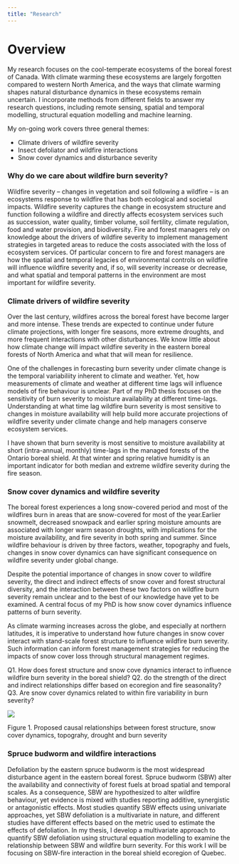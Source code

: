 ```yaml
---
title: "Research"
---
```


# Overview

My research focuses on the cool-temperate ecosystems of the boreal forest of Canada. With climate warming these ecosystems are largely forgotten compared to western North America, and the ways that climate warming shapes natural disturbance dynamics in these ecosystems remain uncertain. I incorporate methods from different fields to answer my research questions, including remote sensing, spatial and temporal modelling, structural equation modelling and machine learning.

My on-going work covers three general themes:

-   Climate drivers of wildfire severity
-   Insect defoliator and wildfire interactions
-   Snow cover dynamics and disturbance severity

### Why do we care about wildfire burn severity?

Wildfire severity -- changes in vegetation and soil following a wildfire -- is an ecosystems response to wildfire that has both ecological and societal impacts. Wildfire severity captures the change in ecosystem structure and function following a wildfire and directly affects ecosystem services such as succession, water quality, timber volume, soil fertility, climate regulation, food and water provision, and biodiversity. Fire and forest managers rely on knowledge about the drivers of wildfire severity to implement management strategies in targeted areas to reduce the costs associated with the loss of ecosystem services. Of particular concern to fire and forest managers are how the spatial and temporal legacies of environmental controls on wildfire will influence wildfire severity and, if so, will severity increase or decrease, and what spatial and temporal patterns in the environment are most important for wildfire severity.

### Climate drivers of wildfire severity

Over the last century, wildfires across the boreal forest have become larger and more intense. These trends are expected to continue under future climate projections, with longer fire seasons, more extreme droughts, and more frequent interactions with other disturbances. We know little about how climate change will impact wildfire severity in the eastern boreal forests of North America and what that will mean for resilience.

One of the challenges in forecasting burn severity under climate change is the temporal variabiliity inherent to climate and weather. Yet, how measurements of climate and weather at different time lags will influence models of fire behaviour is unclear. Part of my PhD thesis focuses on the sensitivity of burn severity to moisture availability at different time-lags. Understanding at what time lag wildfire burn severity is most sensitive to changes in moisture availability will help build more accurate projections of wildfire severity under climate change and help managers conserve ecosystem services.

I have shown that burn severity is most sensitive to moisture availability at short (intra-annual, monthly) time-lags in the managed forests of the Ontario boreal shield. At that winter and spring relative humidity is an important indicator for both median and extreme wildfire severity during the fire season.

### Snow cover dynamics and wildfire severity

The boreal forest experiences a long snow-covered period and most of the wildfires burn in areas that are snow-covered for most of the year.Earlier snowmelt, decreased snowpack and earlier spring moisture amounts are associated with longer warm season droughts, with implications for the moisture availability, and fire severity in both spring and summer. Since wildfire behaviour is driven by three factors, weather, topography and fuels, changes in snow cover dynamics can have significant consequence on wildfire severity under global change.

Despite the potential importance of changes in snow cover to wildfire severity, the direct and indirect effects of snow cover and forest structural diversity, and the interaction between these two factors on wildfire burn severity remain unclear and to the best of our knowledge have yet to be examined. A central focus of my PhD is how snow cover dynamics influence patterns of burn severity.

As climate warming increases across the globe, and especially at northern latitudes, it is imperative to understand how future changes in snow cover interact with stand-scale forest structure to influence wildfire burn severity. Such information can inform forest management strategies for reducing the impacts of snow cover loss through structural management regimes.

Q1. How does forest structure and snow cove dynamics interact to influence wildfire burn severity in the boreal shield?
Q2. do the strength of the direct and indirect relationships  differ based on ecoregion and fire seasonality?
Q3. Are snow cover dynamics related to within fire variability in burn severity?

![](content/dag-forest-snow-fire-interaction.png)

::: column-margin
Figure 1. Proposed causal relationships between forest structure, snow cover dynamics, topograhy, drought and burn severity
:::

### Spruce budworm and wildfire interactions

Defoliation by the eastern spruce budworm is the most widespread disturbance agent in the eastern boreal forest. Spruce budworm (SBW) alter the availability and connectivity of forest fuels at broad spatial and temporal scales. As a consequence, SBW are hypothesized to alter wildfire behaviour, yet evidence is mixed with studies reporting additive, synergistic or antagonistic effects. Most studies quantify SBW effects using univariate approaches, yet SBW defoliation is a multivariate in nature, and different studies have different effects based on the metric used to estimate the effects of defoliation. In my thesis, I develop a multivariate approach to quantify SBW defoliation using structural equation modelling to examine the relationship between SBW and wildfire burn severity. For this work I will be focusing on SBW-fire interaction in the boreal shield ecoregion of Quebec.

